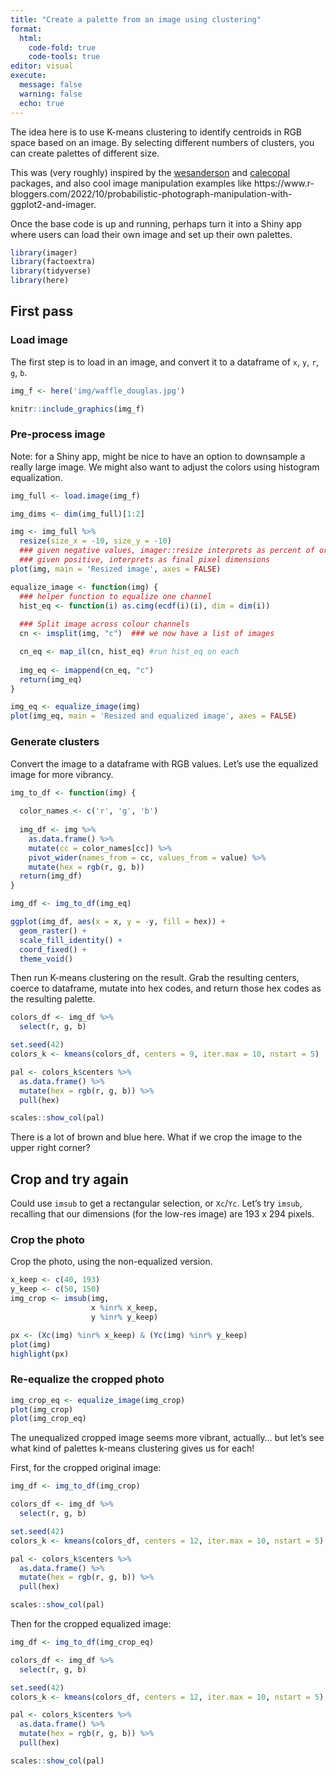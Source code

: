 ```yaml
---
title: "Create a palette from an image using clustering"
format: 
  html:
    code-fold: true
    code-tools: true
editor: visual
execute:
  message: false
  warning: false
  echo: true
---
```


The idea here is to use K-means clustering to identify centroids in RGB space based on an image. By selecting different numbers of clusters, you can create palettes of different size.

This was (very roughly) inspired by the [wesanderson](https://github.com/karthik/wesanderson) and [calecopal](https://github.com/an-bui/calecopal) packages, and also cool image manipulation examples like https://www.r-bloggers.com/2022/10/probabilistic-photograph-manipulation-with-ggplot2-and-imager.

Once the base code is up and running, perhaps turn it into a Shiny app where users can load their own image and set up their own palettes.

```r
library(imager)
library(factoextra)
library(tidyverse)
library(here)
```

## First pass

### Load image

The first step is to load in an image, and convert it to a dataframe of `x`, `y`, `r`, `g`, `b`.

```r
img_f <- here('img/waffle_douglas.jpg')

knitr::include_graphics(img_f)
```

### Pre-process image

Note: for a Shiny app, might be nice to have an option to downsample a really large image. We might also want to adjust the colors using histogram equalization.

```r
img_full <- load.image(img_f)

img_dims <- dim(img_full)[1:2]

img <- img_full %>%
  resize(size_x = -10, size_y = -10)
  ### given negative values, imager::resize interprets as percent of original image
  ### given positive, interprets as final pixel dimensions
plot(img, main = 'Resized image', axes = FALSE)

equalize_image <- function(img) {
  ### helper function to equalize one channel
  hist_eq <- function(i) as.cimg(ecdf(i)(i), dim = dim(i))
  
  ### Split image across colour channels
  cn <- imsplit(img, "c")  ### we now have a list of images

  cn_eq <- map_il(cn, hist_eq) #run hist_eq on each
  
  img_eq <- imappend(cn_eq, "c")
  return(img_eq)
}

img_eq <- equalize_image(img)
plot(img_eq, main = 'Resized and equalized image', axes = FALSE)
```

### Generate clusters

Convert the image to a dataframe with RGB values.  Let's use the equalized image for more vibrancy.

```r
img_to_df <- function(img) {
  
  color_names <- c('r', 'g', 'b')
  
  img_df <- img %>% 
    as.data.frame() %>% 
    mutate(cc = color_names[cc]) %>%
    pivot_wider(names_from = cc, values_from = value) %>%
    mutate(hex = rgb(r, g, b))
  return(img_df)
}

img_df <- img_to_df(img_eq)

ggplot(img_df, aes(x = x, y = -y, fill = hex)) +
  geom_raster() +
  scale_fill_identity() +
  coord_fixed() +
  theme_void()

```

Then run K-means clustering on the result.  Grab the resulting centers, coerce to dataframe, mutate into hex codes, and return those hex codes as the resulting palette.

``` r
colors_df <- img_df %>%
  select(r, g, b)

set.seed(42)
colors_k <- kmeans(colors_df, centers = 9, iter.max = 10, nstart = 5)

pal <- colors_k$centers %>%
  as.data.frame() %>%
  mutate(hex = rgb(r, g, b)) %>%
  pull(hex)

scales::show_col(pal)

```

There is a lot of brown and blue here.  What if we crop the image to the upper right corner?

## Crop and try again

Could use `imsub` to get a rectangular selection, or `Xc`/`Yc`.  Let's try `imsub`, recalling that our dimensions (for the low-res image) are 193 x 294 pixels. 

### Crop the photo

Crop the photo, using the non-equalized version.

```r
x_keep <- c(40, 193)
y_keep <- c(50, 150)
img_crop <- imsub(img,
                  x %inr% x_keep,
                  y %inr% y_keep)

px <- (Xc(img) %inr% x_keep) & (Yc(img) %inr% y_keep)
plot(img)
highlight(px)
```

### Re-equalize the cropped photo

```r
img_crop_eq <- equalize_image(img_crop)
plot(img_crop)
plot(img_crop_eq)
```

The unequalized cropped image seems more vibrant, actually... but let's see what kind of palettes k-means clustering gives us for each!

First, for the cropped original image:
``` r
img_df <- img_to_df(img_crop)

colors_df <- img_df %>%
  select(r, g, b)

set.seed(42)
colors_k <- kmeans(colors_df, centers = 12, iter.max = 10, nstart = 5)

pal <- colors_k$centers %>%
  as.data.frame() %>%
  mutate(hex = rgb(r, g, b)) %>%
  pull(hex)

scales::show_col(pal)

```

Then for the cropped equalized image:
``` r
img_df <- img_to_df(img_crop_eq)

colors_df <- img_df %>%
  select(r, g, b)

set.seed(42)
colors_k <- kmeans(colors_df, centers = 12, iter.max = 10, nstart = 5)

pal <- colors_k$centers %>%
  as.data.frame() %>%
  mutate(hex = rgb(r, g, b)) %>%
  pull(hex)

scales::show_col(pal)

```

